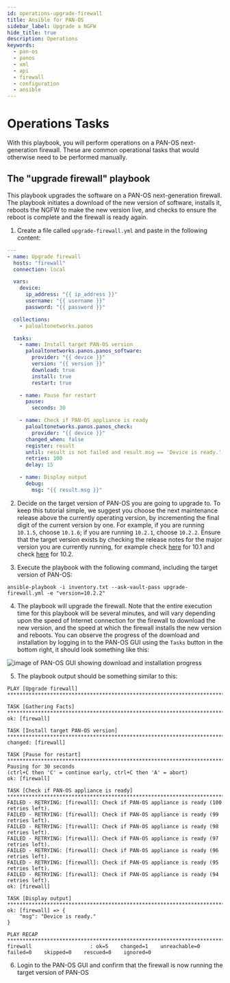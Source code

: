 ```yaml
---
id: operations-upgrade-firewall
title: Ansible for PAN-OS
sidebar_label: Upgrade a NGFW
hide_title: true
description: Operations
keywords:
  - pan-os
  - panos
  - xml
  - api
  - firewall
  - configuration
  - ansible
---
```



# Operations Tasks

With this playbook, you will perform operations on a PAN-OS next-generation firewall. These are common operational tasks that would otherwise need to be performed manually.

<Assumptions />

<LabGuidance />

## The "upgrade firewall" playbook

This playbook upgrades the software on a PAN-OS next-generation firewall. The playbook initiates a download of the new version of software, installs it, reboots the NGFW to make the new version live, and checks to ensure the reboot is complete and the firewall is ready again.

1. Create a file called `upgrade-firewall.yml` and paste in the following content:

```yaml
---
- name: Upgrade firewall
  hosts: "firewall"
  connection: local

  vars:
    device:
      ip_address: "{{ ip_address }}"
      username: "{{ username }}"
      password: "{{ password }}"

  collections:
    - paloaltonetworks.panos

  tasks:
    - name: Install target PAN-OS version
      paloaltonetworks.panos.panos_software:
        provider: "{{ device }}"
        version: "{{ version }}"
        download: true
        install: true
        restart: true

    - name: Pause for restart
      pause:
        seconds: 30

    - name: Check if PAN-OS appliance is ready
      paloaltonetworks.panos.panos_check:
        provider: "{{ device }}"
      changed_when: false
      register: result
      until: result is not failed and result.msg == 'Device is ready.'
      retries: 100
      delay: 15

    - name: Display output
      debug:
        msg: "{{ result.msg }}"
```

2. Decide on the target version of PAN-OS you are going to upgrade to. To keep this tutorial simple, we suggest you choose the next maintenance release above the currently operating version, by incrementing the final digit of the current version by one. For example, if you are running `10.1.5`, choose `10.1.6`; if you are running `10.2.1`, choose `10.2.2`. Ensure that the target version exists by checking the release notes for the major version you are currently running, for example check [here](https://docs.paloaltonetworks.com/pan-os/10-1/pan-os-release-notes) for 10.1 and check [here](https://docs.paloaltonetworks.com/pan-os/10-2/pan-os-release-notes) for 10.2.

3. Execute the playbook with the following command, including the target version of PAN-OS:

```
ansible-playbook -i inventory.txt --ask-vault-pass upgrade-firewall.yml -e "version=10.2.2"
```

4. The playbook will upgrade the firewall. Note that the entire execution time for this playbook will be several minutes, and will vary depending upon the speed of Internet connection for the firewall to download the new version, and the speed at which the firewall installs the new version and reboots. You can observe the progress of the download and installation by logging in to the PAN-OS GUI using the `Tasks` button in the bottom right, it should look something like this:

![image of PAN-OS GUI showing download and installation progress](upgrade-progress.png)

5. The playbook output should be something similar to this:

```
PLAY [Upgrade firewall] *******************************************************************************************************************

TASK [Gathering Facts] ********************************************************************************************************************
ok: [firewall]

TASK [Install target PAN-OS version] ******************************************************************************************************
changed: [firewall]

TASK [Pause for restart] ******************************************************************************************************************
Pausing for 30 seconds
(ctrl+C then 'C' = continue early, ctrl+C then 'A' = abort)
ok: [firewall]

TASK [Check if PAN-OS appliance is ready] *************************************************************************************************
FAILED - RETRYING: [firewall]: Check if PAN-OS appliance is ready (100 retries left).
FAILED - RETRYING: [firewall]: Check if PAN-OS appliance is ready (99 retries left).
FAILED - RETRYING: [firewall]: Check if PAN-OS appliance is ready (98 retries left).
FAILED - RETRYING: [firewall]: Check if PAN-OS appliance is ready (97 retries left).
FAILED - RETRYING: [firewall]: Check if PAN-OS appliance is ready (96 retries left).
FAILED - RETRYING: [firewall]: Check if PAN-OS appliance is ready (95 retries left).
FAILED - RETRYING: [firewall]: Check if PAN-OS appliance is ready (94 retries left).
ok: [firewall]

TASK [Display output] *********************************************************************************************************************
ok: [firewall] => {
    "msg": "Device is ready."
}

PLAY RECAP ********************************************************************************************************************************
firewall                   : ok=5    changed=1    unreachable=0    failed=0    skipped=0    rescued=0    ignored=0
```

6. Login to the PAN-OS GUI and confirm that the firewall is now running the target version of PAN-OS

<ClosingNotes components={props.components} />
